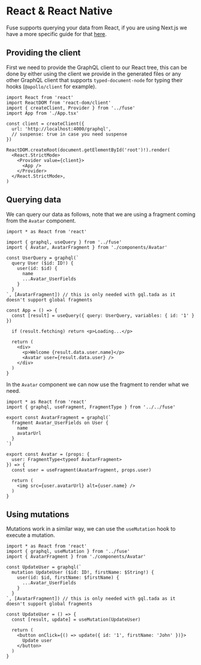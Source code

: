 # React & React Native

Fuse supports querying your data from React, if you are using Next.js we have a more specific guide for that [here](./nextjs).

## Providing the client

First we need to provide the GraphQL client to our React tree, this can be done by either using the client
we provide in the generated files or any other GraphQL client that supports `typed-document-node` for typing
their hooks (`@apollo/client` for example).

```tsx
import React from 'react'
import ReactDOM from 'react-dom/client'
import { createClient, Provider } from '../fuse'
import App from './App.tsx'

const client = createClient({
  url: 'http://localhost:4000/graphql',
  // suspense: true in case you need suspense
})

ReactDOM.createRoot(document.getElementById('root')!).render(
  <React.StrictMode>
    <Provider value={client}>
      <App />
    </Provider>
  </React.StrictMode>,
)
```

## Querying data

We can query our data as follows, note that we are using a fragment
coming from the `Avatar` component.

```tsx
import * as React from 'react'

import { graphql, useQuery } from '../fuse'
import { Avatar, AvatarFragment } from './components/Avatar'

const UserQuery = graphql(`
  query User ($id: ID!) {
    user(id: $id) {
      name
      ...Avatar_UserFields
    }
  }
`, [AvatarFragment]) // this is only needed with gql.tada as it doesn't support global fragments

const App = () => {
  const [result] = useQuery({ query: UserQuery, variables: { id: '1' } })

  if (result.fetching) return <p>Loading...</p>

  return (
    <div>
      <p>Welcome {result.data.user.name}</p>
      <Avatar user={result.data.user} />
    </div>
  )
}
```

In the `Avatar` component we can now use the fragment to render what we need.

```tsx
import * as React from 'react'
import { graphql, useFragment, FragmentType } from '../../fuse'

export const AvatarFragment = graphql(`
  fragment Avatar_UserFields on User {
    name
    avatarUrl
  }
`)

export const Avatar = (props: {
  user: FragmentType<typeof AvatarFragment>
}) => {
  const user = useFragment(AvatarFragment, props.user)

  return (
    <img src={user.avatarUrl} alt={user.name} />
  )
}
```

## Using mutations

Mutations work in a similar way, we can use the `useMutation` hook to execute a mutation.

```tsx
import * as React from 'react'
import { graphql, useMutation } from '../fuse'
import { AvatarFragment } from './components/Avatar'

const UpdateUser = graphql(`
  mutation UpdateUser ($id: ID!, firstName: $String!) {
    user(id: $id, firstName: $firstName) {
      ...Avatar_UserFields
    }
  }
`, [AvatarFragment]) // this is only needed with gql.tada as it doesn't support global fragments

const UpdateUser = () => {
  const [result, update] = useMutation(UpdateUser)

  return (
    <button onClick={() => update({ id: '1', firstName: 'John' })}>
      Update user
    </button>
  )
}
```